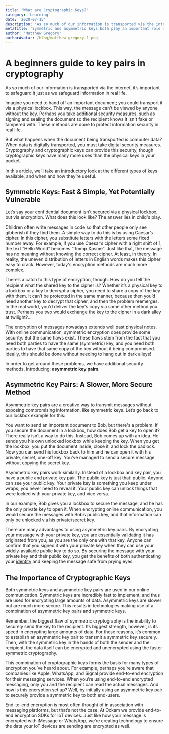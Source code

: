 ```yaml
---
title: 'What are Cryptographic Keys?'
category: 'Learning'
date: '2020-07-15'
description: 'As so much of our information is transported via the internet, it’s important to safeguard it. Cryptographic keys make this possible.'
metaTitle: 'Symmetric and asymmetric keys both play an important role in cryptography, the foundation of Internet security.'
author: 'Matthew Gregory'
authorAvatar: /blog/matthew_gregory-1.png
---
```


# A beginners guide to key pairs in cryptography

As so much of our information is transported via the internet, it’s important to safeguard it just as we safeguard information in real life.

Imagine you need to hand off an important document; you could transport it via a physical lockbox. This way, the message can’t be viewed by anyone without the key. Perhaps you take additional security measures, such as signing and sealing the document so the recipient knows it isn't fake or tampered with. These methods are done to protect information security in real life.

But what happens when the document being transported is computer data? When data is digitally transported, you must take digital security measures. Cryptography and cryptographic keys can provide this security, though cryptographic keys have many more uses than the physical keys in your pocket.

In this article, we’ll take an introductory look at the different types of keys available, and when and how they’re useful.

## Symmetric Keys: Fast & Simple, Yet Potentially Vulnerable

Let’s say your confidential document isn’t secured via a physical lockbox, but via encryption. What does this look like? The answer lies in child's play.

Children often write messages in code so that other people only see gibberish if they find them. A simple way to do this is by using Caesar’s cipher. In this cipher, you substitute letters with the letters some fixed number away. For example, if you use Caesar’s cipher with a right shift of 1, the text “Hello World” becomes “Ifmmp Xpsme”. Just like that, the message has no meaning without knowing the correct cipher. At least, in theory. In reality, the uneven distribution of letters in English words makes this cipher easy to crack. However, today's encryption methods are much more complex.

There’s a catch to this type of encryption, though. How do you tell the recipient what the shared key to the cipher is? Whether it’s a physical key to a lockbox or a key to decrypt a cipher, you need to share a copy of the key with them. It can’t be protected in the same manner, because then you’d need another key to decrypt that cipher, and then the problem reemerges. In the real world, you'd deliver the key's copy via some other method you trust. Perhaps you two would exchange the key to the cipher in a dark alley at twilight?...

The encryption of messages nowadays extends well past physical notes. With online communication, symmetric encryption does provide some security. But the same flaws exist. These flaws stem from the fact that you need both parties to have the same (symmetric) key, and you need both parties to have that same copy of the key without it being compromised. Ideally, this should be done without needing to hang out in dark alleys!

In order to get around these problems, we have additional security methods. Introducing: **asymmetric key pairs**.

## Asymmetric Key Pairs: A Slower, More Secure Method

Asymmetric key pairs are a creative way to transmit messages without exposing compromising information, like symmetric keys. Let’s go back to our lockbox example for this:

You want to send an important document to Bob, but there's a problem. If you secure the document in a lockbox, how does Bob get a key to open it? There really isn’t a way to do this. Instead, Bob comes up with an idea. He sends you his own unlocked lockbox while keeping the key. When you get the lockbox, you put the document inside, close it, and lock the padlock. Now you can send his lockbox back to him and he can open it with his private, secret, one-off key. You've managed to send a secure message without copying the secret key.

Asymmetric key pairs work similarly. Instead of a lockbox and key pair, you have a public and private key pair. The public key is just that: public. Anyone can see your public key. Your private key is something you keep under wraps; you never need to reveal it. Your public key can unlock things that were locked with your private key, and vice versa.

In our example, Bob gives you a lockbox to secure the message, and he has the only private key to open it. When encrypting online communication, you would secure the messages with Bob’s public key, and that information can only be unlocked via his private/secret key.

There are many advantages to using asymmetric key pairs. By encrypting your message with your private key, you are essentially validating it has originated from you, as you are the only one with that key. Anyone can confirm that you signed it with your private key when they can use your widely-available public key to do so. By securing the message with your private key and their public key, you get the benefits of both authenticating your [identity](/learn/concepts/machine-identities-and-credentials/) and keeping the message safe from prying eyes.

## The Importance of Cryptographic Keys

Both symmetric keys and asymmetric key pairs are used in our online communication. Symmetric keys are incredibly fast to implement, and thus are used for encrypting large amounts of data. Asymmetric keys are slower but are much more secure. This results in technologies making use of a combination of asymmetric key pairs and symmetric keys.

Remember, the biggest flaw of symmetric cryptography is the inability to securely send the key to the recipient. Its biggest strength, however, is its speed in encrypting large amounts of data. For these reasons, it’s common to establish an asymmetric key pair to transmit a symmetric key securely. Then, with the symmetric key in the hands of both the sender and the recipient, the data itself can be encrypted and unencrypted using the faster symmetric cryptography.

This combination of cryptographic keys forms the basis for many types of encryption you’ve heard about. For example, perhaps you’re aware that companies like Apple, WhatsApp, and Signal provide end-to-end encryption for their messaging services. When you’re using end-to-end encrypted messaging, only you and the recipient can read the actual messages. And how is this encryption set up? Well, by initially using an asymmetric key pair to securely provide a symmetric key to both end-users.

End-to-end encryption is most often thought of in association with messaging platforms, but that’s not the case. At Ockam we provide end-to-end encryption SDKs for IoT devices. Just like how your message is encrypted with iMessage or WhatsApp, we’re creating technology to ensure the data your IoT devices are sending are encrypted as well.
